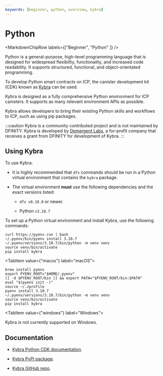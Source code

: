 ```yaml
---
keywords: [beginner, python, overview, kybra]
---
```



# Python

<MarkdownChipRow labels={["Beginner", "Python" ]} />

Python is a general-purpose, high-level programming language that is designed for widespread flexibility, functionality, and increased code readability. It supports structured, functional, and object-orientated programming.

To develop Python smart contracts on ICP, the canister development kit (CDK) known as [Kybra](https://demergent-labs.github.io/kybra/kybra.html) can be used.

Kybra is designed as a fully comprehensive Python environment for ICP canisters. It supports as many relevant environment APIs as possible.

Kybra allows developers to bring their existing Python skills and workflows to ICP, such as using pip packages.

:::caution
Kybra is a community contributed project and is not maintained by DFINITY. Kybra is developed by [Demergent Labs](https://github.com/demergent-labs), a for-profit company that receives a grant from DFINITY for development of Kybra.
:::

## Using Kybra

To use Kybra:

- It is highly recommended that `dfx` commands should be run in a Python virtual environment that contains the `kybra` package.

- The virtual environment **must** use the following dependencies and the exact versions listed:

    - `dfx v0.19.0` or newer.

    - Python `v3.10.7`

To set up a Python virtual environment and install Kybra, use the following commands:

<AdornedTabs>
<TabItem value={"linux"} label="Linux">

```
curl https://pyenv.run | bash
~/.pyenv/bin/pyenv install 3.10.7
~/.pyenv/versions/3.10.7/bin/python -m venv venv
source venv/bin/activate
pip install kybra
```

</TabItem>

<TabItem value={"macos"} label="macOS">

```
brew install pyenv
export PYENV_ROOT="$HOME/.pyenv"
[[ -d $PYENV_ROOT/bin ]] && export PATH="$PYENV_ROOT/bin:$PATH"
eval "$(pyenv init -)"
source ~/.zprofile
pyenv install 3.10.7
~/.pyenv/versions/3.10.7/bin/python -m venv venv
source venv/bin/activate
pip install kybra
```

</TabItem>

<TabItem value={"windows"} label="Windows">

Kybra is not currently supported on Windows. 

</TabItem>
</AdornedTabs>

## Documentation

- [Kybra Python CDK documentation](https://demergent-labs.github.io/kybra/).

- [Kybra PyPI package](https://pypi.org/project/kybra/).

- [Kybra GitHub repo](https://github.com/demergent-labs/kybra).
